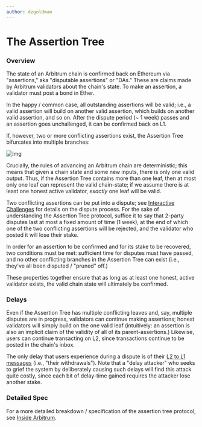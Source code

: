 ```yaml
---
author: dzgoldman
---
```


# The Assertion Tree

### Overview

The state of an Arbitrum chain is confirmed back on Ethereum via "assertions," aka "disputable assertions" or "DAs." These are claims made by Arbitrum validators about the chain's state. To make an assertion, a validator must post a bond in Ether.

In the happy / common case, all outstanding assertions will be valid; i.e., a valid assertion will build on another valid assertion, which builds on another valid assertion, and so on. After the dispute period (~ 1 week) passes and an assertion goes unchallenged, it can be confirmed back on L1.

If, however, two or more conflicting assertions exist, the Assertion Tree bifurcates into multiple branches:

![img](../assets/assertionTree.png)

Crucially, the rules of advancing an Arbitrum chain are deterministic; this means that given a chain state and some new inputs, there is only one valid output. Thus, if the Assertion Tree contains more than one leaf, then at most only one leaf can represent the valid chain-state; if we assume there is at least one honest active validator, _exactly_ one leaf will be valid.

Two conflicting assertions can be put into a dispute; see [Interactive Challenges](/how-arbitrum-works/fraud-proofs/challenge-manager.mdx) for details on the dispute process. For the sake of understanding the Assertion Tree protocol, suffice it to say that 2-party disputes last at most a fixed amount of time (1 week), at the end of which one of the two conflicting assertions will be rejected, and the validator who posted it will lose their stake.

In order for an assertion to be confirmed and for its stake to be recovered, two conditions must be met: sufficient time for disputes must have passed, and no other conflicting branches in the Assertion Tree can exist (i.e., they've all been disputed / "pruned" off.)

These properties together ensure that as long as at least one honest, active validator exists, the valid chain state will ultimately be confirmed.

### Delays

Even if the Assertion Tree has multiple conflicting leaves and, say, multiple disputes are in progress, validators can continue making assertions; honest validators will simply build on the one valid leaf (intuitively: an assertion is also an implicit claim of the validity of all of its parent-assertions.) Likewise, users can continue transacting on L2, since transactions continue to be posted in the chain's inbox.

The only delay that users experience during a dispute is of their [L2 to L1 messages](/how-arbitrum-works/arbos/l2-l1-messaging.mdx) (i.e., "their withdrawals"). Note that a "delay attacker" who seeks to grief the system by deliberately causing such delays will find this attack quite costly, since each bit of delay-time gained requires the attacker lose another stake.

### Detailed Spec

For a more detailed breakdown / specification of the assertion tree protocol, see [Inside Arbitrum](/how-arbitrum-works/inside-arbitrum-nitro.md#arbitrum#rollup#protocol).
